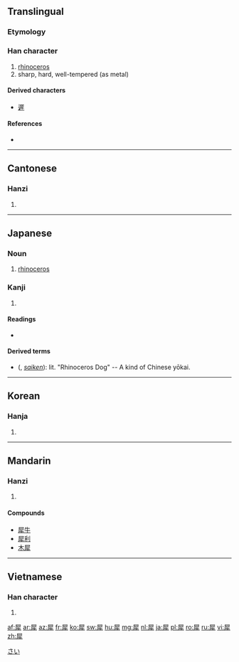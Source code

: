 ==Translingual==

===Etymology===
{{Han compound|尾|牛|c1=p|c2=s|t2=ox|ls=psc}}

===Han character===
{{Han char|rn=93|rad=牛|as=08|sn=12|four=7725<sub>1</sub>|canj=尸水竹手 (SEHQ)}}

# [[rhinoceros]]
# sharp, hard, well-tempered (as metal)

====Derived characters====
* [[遲]]

====References====
* {{Han ref|kx=0701.140|dkj=20045|dj=1114.230|hdz=31815.010|uh=7280|ud=29312|bh=B552|bd=46418}}

----

==Cantonese==

===Hanzi===
{{yue-hanzi|jyut=|y=sai1}}

# {{defn|lang=yue|sort=牛08}}

----

==Japanese==

===Noun===
{{ja-noun|k|hira=さい|kata=サイrom=sai}}

# [[rhinoceros]]

===Kanji===
{{ja-kanji|grade=|rs=牛08}}

# {{defn|lang=ja|sort=牛08}}

====Readings====
* {{ja-readings|on=[[さい]] (sai), [[せい]] (sei)|kun=[[かたい]] (katai), [[するどい]] (surudoi)}}

====Derived terms====
* {{l|ja|犀犬}} ({{l|ja|さいけん}}, ''[[saiken]]''): lit. "Rhinoceros Dog" -- A kind of Chinese yōkai.  

[[Category:ja:Mammals|さい]]

----

==Korean==

===Hanja===
{{ko-hanja|hangeul=서|eumhun=|rv=seo|mr=sŏ|y=se}}

# {{defn|lang=ko|sort=牛08}}

----

==Mandarin==

===Hanzi===
{{cmn-hanzi|pin=[[xī]] ([[xi1]])|wg=hsi<sup>1</sup>}}

# {{defn|lang=cmn|sort=牛08}}

====Compounds====
* [[犀牛]]
* [[犀利]]
* [[木犀]]

----

==Vietnamese==

===Han character===
{{vi-hantu|[[tê]], [[tây]]|rs=牛08}}

# {{defn|lang=vi|sort=牛08}}

[[af:犀]]
[[ar:犀]]
[[az:犀]]
[[fr:犀]]
[[ko:犀]]
[[sw:犀]]
[[hu:犀]]
[[mg:犀]]
[[nl:犀]]
[[ja:犀]]
[[pl:犀]]
[[ro:犀]]
[[ru:犀]]
[[vi:犀]]
[[zh:犀]]